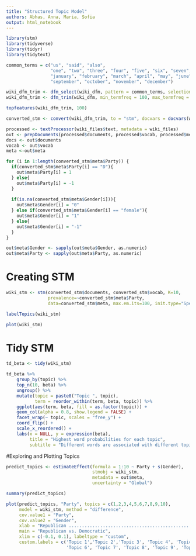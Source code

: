 ```yaml
---
title: "Structured Topic Model"
authors: Abhas, Anna, Maria, Sofia
output: html_notebook
---
```



```r
library(stm)
library(tidyverse)
library(tidyr)
library(tidytext)

```


```r

common_terms = c("us", "said", "also", 
                 "one", "two", "three", "four", "five", "six", "seven", "eight", "nine",
                 "january", "february", "march", "april", "may", "june", "july", "august", 
                 "september", "october", "november", "december")

wiki_dfm_trim <- dfm_select(wiki_dfm, pattern = common_terms, selection = "remove", valuetype = "fixed")
wiki_dfm_trim <- dfm_trim(wiki_dfm, min_termfreq = 100, max_termfreq = 5000, min_docfreq = 10, max_docfreq = 500)

topfeatures(wiki_dfm_trim, 100)

converted_stm <- convert(wiki_dfm_trim, to = "stm", docvars = docvars(wiki_corpus))

processed <- textProcessor(wiki_files$text, metadata = wiki_files)
out <- prepDocuments(processed$documents, processed$vocab, processed$meta)
docs <- out$documents
vocab <- out$vocab
meta <-out$meta

for (i in 1:length(converted_stm$meta$Party)) {
  if(converted_stm$meta$Party[i] == "D"){
    out$meta$Party[i] = 1
  } else{
    out$meta$Party[i] = -1
  }
  
  if(is.na(converted_stm$meta$Gender[i])){
    out$meta$Gender[i] = "0"
  } else if(converted_stm$meta$Gender[i] == "female"){
    out$meta$Gender[i] = "1"
  } else{
    out$meta$Gender[i] = "-1"
  }
}

out$meta$Gender <- sapply(out$meta$Gender, as.numeric)
out$meta$Party <- sapply(out$meta$Party, as.numeric)

```


# Creating STM
```r

wiki_stm <- stm(converted_stm$documents, converted_stm$vocab, K=10, 
                prevalence=~converted_stm$meta$Party, 
                data=converted_stm$meta, max.em.its=100, init.type="Spectral")

labelTopics(wiki_stm)

plot(wiki_stm)

```


# Tidy STM
```r

td_beta <- tidy(wiki_stm)

td_beta %>%
    group_by(topic) %>%
    top_n(10, beta) %>%
    ungroup() %>%
    mutate(topic = paste0("Topic ", topic),
           term = reorder_within(term, beta, topic)) %>%
    ggplot(aes(term, beta, fill = as.factor(topic))) +
    geom_col(alpha = 0.8, show.legend = FALSE) +
    facet_wrap(~ topic, scales = "free_y") +
    coord_flip() +
    scale_x_reordered() +
    labs(x = NULL, y = expression(beta),
         title = "Highest word probabilities for each topic",
         subtitle = "Different words are associated with different topics")

```


#Exploring and Plotting Topics
```r

predict_topics <- estimateEffect(formula = 1:10 ~ Party + s(Gender), 
                                 stmobj = wiki_stm, 
                                 metadata = out$meta,
                                 uncertainty = "Global")

summary(predict_topics)

plot(predict_topics, "Party", topics = c(1,2,3,4,5,6,7,8,9,10),
     model = wiki_stm, method = "difference",
     cov.value1 = "Party", 
     cov.value2 = "Gender",
     xlab = "Republican ................................................ Democratic",
     main = "Republican vs. Democratic",
     xlim = c(-0.1, 0.1), labeltype = "custom",
     custom.labels = c('Topic 1','Topic 2','Topic 3', 'Topic 4', 'Topic 5',
                       'Topic 6', 'Topic 7', 'Topic 8', 'Topic 9', 'Topic 10'))


```





